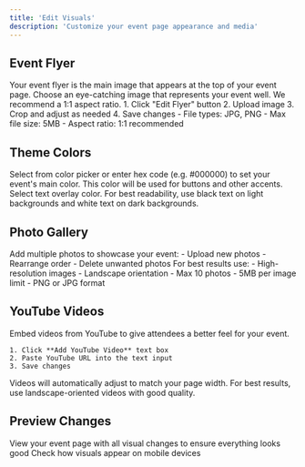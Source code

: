 ```yaml
---
title: 'Edit Visuals'
description: 'Customize your event page appearance and media'
---
```


## Event Flyer

<Note>
  Your event flyer is the main image that appears at the top of your event page. Choose an eye-catching image that represents your event well. We recommend a 1:1 aspect ratio.
</Note>

<Steps>
  <Step title="Upload Flyer">
    1. Click "Edit Flyer" button
    2. Upload image
    3. Crop and adjust as needed
    4. Save changes
  </Step>
  
  <Step title="Image Requirements">
    - File types: JPG, PNG
    - Max file size: 5MB
    - Aspect ratio: 1:1 recommended
  </Step>
</Steps>

## Theme Colors

<CardGroup cols={2}>
  <Card title="Theme Color" icon="palette">
    Select from color picker or enter hex code (e.g. #000000) to set your event's main color. This color will be used for buttons and other accents.
  </Card>
  <Card title="Text Color" icon="font">
    Select text overlay color. For best readability, use black text on light backgrounds and white text on dark backgrounds.
  </Card>
</CardGroup>

## Photo Gallery

<AccordionGroup>
  <Accordion icon="images" title="Manage Gallery">
    Add multiple photos to showcase your event:
    - Upload new photos
    - Rearrange order
    - Delete unwanted photos
  </Accordion>
  
  <Accordion icon="image" title="Photo Requirements">
    For best results use:
    - High-resolution images
    - Landscape orientation
    - Max 10 photos
    - 5MB per image limit
    - PNG or JPG format
  </Accordion>
</AccordionGroup>

## YouTube Videos

  Embed videos from YouTube to give attendees a better feel for your event.

    1. Click **Add YouTube Video** text box
    2. Paste YouTube URL into the text input
    3. Save changes
  


<Warning>
  Videos will automatically adjust to match your page width. For best results, use landscape-oriented videos with good quality.
</Warning>

## Preview Changes

<CardGroup cols={2}>
  <Card title="Preview Event" icon="eye">
    View your event page with all visual changes to ensure everything looks good
  </Card>
  <Card title="Mobile View" icon="mobile">
    Check how visuals appear on mobile devices
  </Card>
</CardGroup> 